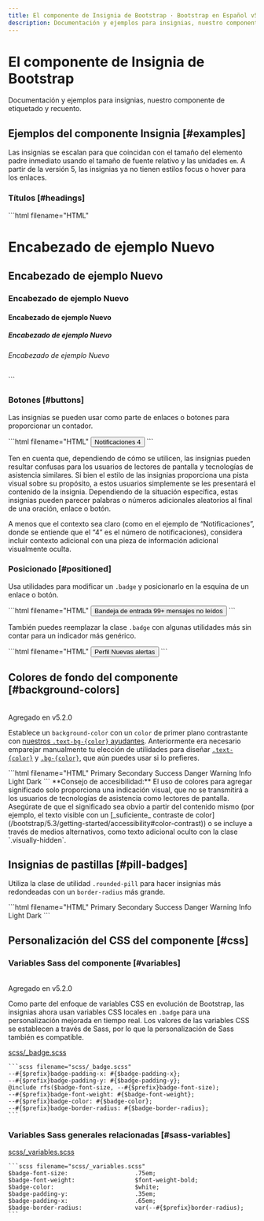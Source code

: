 ```yaml
---
title: El componente de Insignia de Bootstrap · Bootstrap en Español v5.3
description: Documentación y ejemplos para insignias, nuestro componente de etiquetado y recuento.
---
```


# El componente de Insignia de Bootstrap

Documentación y ejemplos para insignias, nuestro componente de etiquetado y recuento.

<MainBanner />

Ejemplos del componente Insignia [#examples]
---------------------

Las insignias se escalan para que coincidan con el tamaño del elemento padre inmediato usando el tamaño de fuente relativo y las unidades `em`. A partir de la versión 5, las insignias ya no tienen estilos focus o hover para los enlaces.

### Títulos [#headings]

<DemoIframe path="/demos/bootstrap/5.3/components/badge/examples.html">
    ```html filename="HTML"
    <h1>Encabezado de ejemplo <span class="badge bg-secondary">Nuevo</span></h1>
    <h2>Encabezado de ejemplo <span class="badge bg-secondary">Nuevo</span></h2>
    <h3>Encabezado de ejemplo <span class="badge bg-secondary">Nuevo</span></h3>
    <h4>Encabezado de ejemplo <span class="badge bg-secondary">Nuevo</span></h4>
    <h5>Encabezado de ejemplo <span class="badge bg-secondary">Nuevo</span></h5>
    <h6>Encabezado de ejemplo <span class="badge bg-secondary">Nuevo</span></h6>
    ```
</DemoIframe>

### Botones [#buttons]

Las insignias se pueden usar como parte de enlaces o botones para proporcionar un contador.

<DemoIframe path="/demos/bootstrap/5.3/components/badge/buttons.html">
    ```html filename="HTML"
    <button type="button" class="btn btn-primary">
        Notificaciones <span class="badge text-bg-secondary">4</span>
    </button>
    ```
</DemoIframe>

Ten en cuenta que, dependiendo de cómo se utilicen, las insignias pueden resultar confusas para los usuarios de lectores de pantalla y tecnologías de asistencia similares. Si bien el estilo de las insignias proporciona una pista visual sobre su propósito, a estos usuarios simplemente se les presentará el contenido de la insignia. Dependiendo de la situación específica, estas insignias pueden parecer palabras o números adicionales aleatorios al final de una oración, enlace o botón.

A menos que el contexto sea claro (como en el ejemplo de “Notificaciones”, donde se entiende que el “4” es el número de notificaciones), considera incluir contexto adicional con una pieza de información adicional visualmente oculta.

### Posicionado [#positioned]

Usa utilidades para modificar un `.badge` y posicionarlo en la esquina de un enlace o botón.

<DemoIframe path="/demos/bootstrap/5.3/components/badge/positioned-1.html">
    ```html filename="HTML"
    <button type="button" class="btn btn-primary position-relative">
        Bandeja de entrada
        <span class="position-absolute top-0 start-100 translate-middle badge rounded-pill bg-danger">
            99+
            <span class="visually-hidden">mensajes no leídos</span>
        </span>
    </button>
    ```
</DemoIframe>

También puedes reemplazar la clase `.badge` con algunas utilidades más sin contar para un indicador más genérico.

<DemoIframe path="/demos/bootstrap/5.3/components/badge/positioned-2.html">
    ```html filename="HTML"
    <button type="button" class="btn btn-primary position-relative">
        Perfil
        <span
            class="position-absolute top-0 start-100 translate-middle p-2 bg-danger border border-light rounded-circle">
            <span class="visually-hidden">Nuevas alertas</span>
        </span>
    </button>
    ```
</DemoIframe>

Colores de fondo del componente [#background-colors]
--------------------------------------

<br/>
<span className="py-1 px-3 text-green-700 border border-green-700 rounded-md">Agregado en v5.2.0</span>

Establece un `background-color` con un `color` de primer plano contrastante con [nuestros `.text-bg-{color}` ayudantes](/bootstrap/5.3/helpers/color-background). Anteriormente era necesario emparejar manualmente tu elección de utilidades para diseñar [`.text-{color}`](/bootstrap/5.3/utilities/colors) y [`.bg-{color}`](/bootstrap/5.3/utilities/background), que aún puedes usar si lo prefieres.

<ContentSuggestion />

<DemoIframe path="/demos/bootstrap/5.3/components/badge/background-colors.html">
    ```html filename="HTML"
    <span class="badge text-bg-primary">Primary</span>
    <span class="badge text-bg-secondary">Secondary</span>
    <span class="badge text-bg-success">Success</span>
    <span class="badge text-bg-danger">Danger</span>
    <span class="badge text-bg-warning">Warning</span>
    <span class="badge text-bg-info">Info</span>
    <span class="badge text-bg-light">Light</span>
    <span class="badge text-bg-dark">Dark</span>
    ```
</DemoIframe>

<Callout type="info" emoji="">
**Consejo de accesibilidad:** El uso de colores para agregar significado solo proporciona una indicación visual, que no se transmitirá a los usuarios de tecnologías de asistencia como lectores de pantalla. Asegúrate de que el significado sea obvio a partir del contenido mismo (por ejemplo, el texto visible con un [_suficiente_ contraste de color](/bootstrap/5.3/getting-started/accessibility#color-contrast)) o se incluye a través de medios alternativos, como texto adicional oculto con la clase `.visually-hidden`.
</Callout>

Insignias de pastillas [#pill-badges]
--------------------------------------

Utiliza la clase de utilidad `.rounded-pill` para hacer insignias más redondeadas con un `border-radius` más grande.

<DemoIframe path="/demos/bootstrap/5.3/components/badge/pill-badges.html">
    ```html filename="HTML"
    <span class="badge rounded-pill text-bg-primary">Primary</span>
    <span class="badge rounded-pill text-bg-secondary">Secondary</span>
    <span class="badge rounded-pill text-bg-success">Success</span>
    <span class="badge rounded-pill text-bg-danger">Danger</span>
    <span class="badge rounded-pill text-bg-warning">Warning</span>
    <span class="badge rounded-pill text-bg-info">Info</span>
    <span class="badge rounded-pill text-bg-light">Light</span>
    <span class="badge rounded-pill text-bg-dark">Dark</span>
    ```
</DemoIframe>

Personalización del CSS del componente [#css]
-----------

### Variables Sass del componente [#variables]

<br/>
<span className="py-1 px-3 text-green-700 border border-green-700 rounded-md">Agregado en v5.2.0</span>

Como parte del enfoque de variables CSS en evolución de Bootstrap, las insignias ahora usan variables CSS locales en `.badge` para una personalización mejorada en tiempo real. Los valores de las variables CSS se establecen a través de Sass, por lo que la personalización de Sass también es compatible.

[scss/_badge.scss](https://github.com/twbs/bootstrap/blob/v5.3.2/scss/_badge.scss)

    ```scss filename="scss/_badge.scss"
    --#{$prefix}badge-padding-x: #{$badge-padding-x};
    --#{$prefix}badge-padding-y: #{$badge-padding-y};
    @include rfs($badge-font-size, --#{$prefix}badge-font-size);
    --#{$prefix}badge-font-weight: #{$badge-font-weight};
    --#{$prefix}badge-color: #{$badge-color};
    --#{$prefix}badge-border-radius: #{$badge-border-radius};
    ```

### Variables Sass generales relacionadas [#sass-variables]

[scss/_variables.scss](https://github.com/twbs/bootstrap/blob/v5.3.2/scss/_variables.scss)

    ```scss filename="scss/_variables.scss"
    $badge-font-size:                   .75em;
    $badge-font-weight:                 $font-weight-bold;
    $badge-color:                       $white;
    $badge-padding-y:                   .35em;
    $badge-padding-x:                   .65em;
    $badge-border-radius:               var(--#{$prefix}border-radius);
    ```